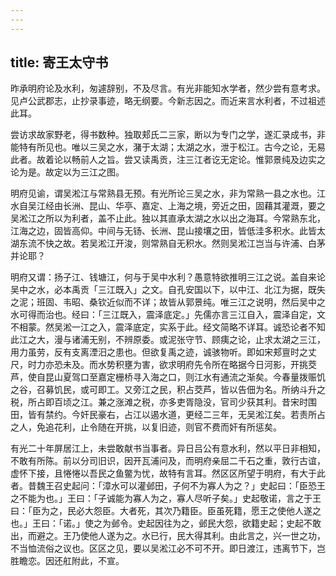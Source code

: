 ```yaml
---
---
---
```

title: 寄王太守书
---



昨承明府论及水利，匆遽辞别，不及尽言。有光非能知水学者，然少尝有意考求。见卢公武郡志，止抄录事迹，略无纲要。今新志因之。而近来言水利者，不过祖述此耳。

尝访求故家野老，得书数种。独取郏氏二三家，断以为专门之学，遂汇录成书，非能特有所见也。唯以三吴之水，潴于太湖；太湖之水，泄于松江。古今之论，无易此者。故着论以畅前人之旨。尝又读禹贡，注三江者讫无定论。惟郭景纯及边实之论为是。故定以为三江之图。

明府见谕，谓吴淞江与常熟县无预。有光所论三吴之水，非为常熟一县之水也。江水自吴江经由长洲、昆山、华亭、嘉定、上海之境，旁近之田，固藉其灌溉，要之吴淞江之所以为利者，盖不止此。独以其直承太湖之水以出之海耳。今常熟东北，江海之边，固皆高仰。中间与无钖、长洲、昆山接壤之田，皆低洼多积水。此皆太湖东流不快之故。若吴淞江开浚，则常熟自无积水。然则吴淞江岂当与许浦、白茅并论耶？

明府又谓：扬子江、钱塘江，何与于吴中水利？愚意特欲推明三江之说。盖自来论吴中之水，必本禹贡「三江既入」之文。自孔安国以下，以中江、北江为据，既失之泥；班固、韦昭、桑钦近似而不详；故皆从郭景纯。唯三江之说明，然后吴中之水可得而治也。经曰：「三江既入，震泽底定。」先儒亦言三江自入，震泽自定，文不相蒙。然吴淞一江之入，震泽底定，实系于此。经文简略不详耳。诚恐论者不知此江之大，漫与诸浦无别，不辨原委。或泥张守节、顾痍之论，止求太湖之三江，用力虽劳，反有支离湮汨之患也。但欲复禹之迹，诚骇物听。即如宋郏亶时之丈尺，时力亦恐未及。而水势积壅为害，欲求明府先令所在略据今日河影，开挑茭芦，使自昆山夏驾口至嘉定栅桥寻入海之口，则江水有通流之渐矣。今春量拨赈饥之谷，召募饥民，或可即工。又旁江之民，积占茭芦，皆以告佃为名。所纳斗升之税，所占即百顷之江。兼之涨滩之税，亦多吏胥隐没，官司少获其利。昔宋时围田，皆有禁约。今奸民豪右，占江以遏水道，更经二三年，无吴淞江矣。若责所占之人，免追花利，止令随在开挑，以复旧迹，则官不费而奸有所惩矣。

有光二十年屏居江上，未尝敢献书当事者。异日吕公有意水利，然以平日非相知，不敢有所陈。前以分司旧识，因开瓦浦问及，而明府亲屈二千石之重，敦行古谊，虚怀下接，且惓惓以吾民之鱼鳖为忧，故特有言耳。然区区所望于明府，有大于此者。昔魏王召史起问：「漳水可以灌邺田，子何不为寡人为之？」史起曰：「臣恐王之不能为也。」王曰：「子诚能为寡人为之，寡人尽听子矣。」史起敬诺，言之于王曰：「臣为之，民必大怨臣。大者死，其次乃籍臣。臣虽死籍，愿王之使他人遂之也。」王曰：「诺。」使之为邺令。史起因往为之，邺民大怨，欲籍史起；史起不敢出，而避之。王乃使他人遂为之。水已行，民大得其利。由此言之，兴一世之功，不当恤流俗之议也。区区之见，要以吴淞江必不可不开。即日渡江，违离节下，岂胜瞻恋。因还舡附此，不宣。
